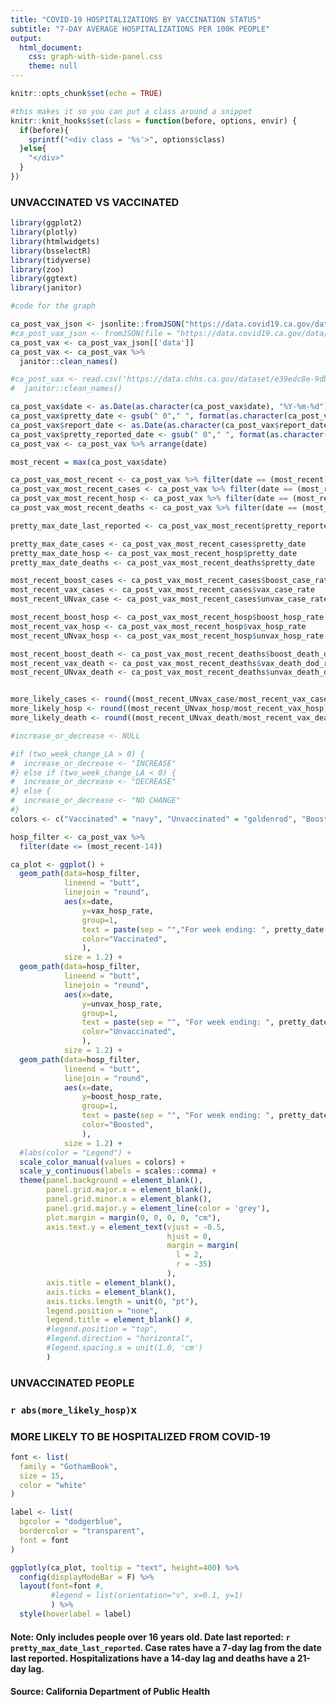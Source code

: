 ```yaml
---
title: "COVID-19 HOSPITALIZATIONS BY VACCINATION STATUS"
subtitle: "7-DAY AVERAGE HOSPITALIZATIONS PER 100K PEOPLE"
output: 
  html_document:
    css: graph-with-side-panel.css
    theme: null
---
```


```r
knitr::opts_chunk$set(echo = TRUE)

#this makes it so you can put a class around a snippet
knitr::knit_hooks$set(class = function(before, options, envir) {
  if(before){
    sprintf("<div class = '%s'>", options$class)
  }else{
    "</div>"
  }
})
```

<div class="legend">

<h3><span class="unvaxed">UNVACCINATED</span> VS <span class="vaxed">VACCINATED</span></h3> 

</div>

```r
library(ggplot2)
library(plotly)
library(htmlwidgets)
library(bsselectR)
library(tidyverse)
library(zoo)
library(ggtext)
library(janitor)
```


```r

#code for the graph

ca_post_vax_json <- jsonlite::fromJSON("https://data.covid19.ca.gov/data/dashboard/postvax/california.json", flatten = TRUE)
#ca_post_vax_json <- fromJSON(file = "https://data.covid19.ca.gov/data/dashboard/postvax/california.json")
ca_post_vax <- ca_post_vax_json[['data']] 
ca_post_vax <- ca_post_vax %>% 
  janitor::clean_names()

#ca_post_vax <- read.csv('https://data.chhs.ca.gov/dataset/e39edc8e-9db1-40a7-9e87-89169401c3f5/resource/c5978614-6a23-450b-b637-171252052214/download/covid19postvaxstatewidestats.csv') %>% 
#  janitor::clean_names()

ca_post_vax$date <- as.Date(as.character(ca_post_vax$date), "%Y-%m-%d")
ca_post_vax$pretty_date <- gsub(" 0"," ", format(as.character(ca_post_vax$date, format="%b. %d, %Y")))
ca_post_vax$report_date <- as.Date(as.character(ca_post_vax$report_date), "%Y-%m-%d")
ca_post_vax$pretty_reported_date <- gsub(" 0"," ", format(as.character(ca_post_vax$report_date, format="%b. %d, %Y")))
ca_post_vax <- ca_post_vax %>% arrange(date)

most_recent = max(ca_post_vax$date)

ca_post_vax_most_recent <- ca_post_vax %>% filter(date == (most_recent))
ca_post_vax_most_recent_cases <- ca_post_vax %>% filter(date == (most_recent-7))
ca_post_vax_most_recent_hosp <- ca_post_vax %>% filter(date == (most_recent-14))
ca_post_vax_most_recent_deaths <- ca_post_vax %>% filter(date == (most_recent-21))

pretty_max_date_last_reported <- ca_post_vax_most_recent$pretty_reported_date

pretty_max_date_cases <- ca_post_vax_most_recent_cases$pretty_date
pretty_max_date_hosp <- ca_post_vax_most_recent_hosp$pretty_date
pretty_max_date_deaths <- ca_post_vax_most_recent_deaths$pretty_date

most_recent_boost_cases <- ca_post_vax_most_recent_cases$boost_case_rate
most_recent_vax_cases <- ca_post_vax_most_recent_cases$vax_case_rate
most_recent_UNvax_case <- ca_post_vax_most_recent_cases$unvax_case_rate

most_recent_boost_hosp <- ca_post_vax_most_recent_hosp$boost_hosp_rate
most_recent_vax_hosp <- ca_post_vax_most_recent_hosp$vax_hosp_rate
most_recent_UNvax_hosp <- ca_post_vax_most_recent_hosp$unvax_hosp_rate

most_recent_boost_death <- ca_post_vax_most_recent_deaths$boost_death_dod_rate
most_recent_vax_death <- ca_post_vax_most_recent_deaths$vax_death_dod_rate
most_recent_UNvax_death <- ca_post_vax_most_recent_deaths$unvax_death_dod_rate


more_likely_cases <- round((most_recent_UNvax_case/most_recent_vax_cases), digits = 1)
more_likely_hosp <- round((most_recent_UNvax_hosp/most_recent_vax_hosp), digits = 1)
more_likely_death <- round((most_recent_UNvax_death/most_recent_vax_death), digits = 1)

#increase_or_decrease <- NULL

#if (two_week_change_LA > 0) {
#  increase_or_decrease <- "INCREASE"
#} else if (two_week_change_LA < 0) {
#  increase_or_decrease <- "DECREASE"
#} else {
#  increase_or_decrease <- "NO CHANGE"
#}
colors <- c("Vaccinated" = "navy", "Unvaccinated" = "goldenrod", "Boosted" = "dodgerblue")

hosp_filter <- ca_post_vax %>% 
  filter(date <= (most_recent-14))

ca_plot <- ggplot() +
  geom_path(data=hosp_filter,
            lineend = "butt",
            linejoin = "round",
            aes(x=date,
                y=vax_hosp_rate,
                group=1,
                text = paste(sep = "","For week ending: ", pretty_date ,"<br> 7-day average hospitalizations per 100K vaccinated people: ", round(vax_hosp_rate, digits=1)),
                color="Vaccinated",
                ), 
            size = 1.2) +
  geom_path(data=hosp_filter,
            lineend = "butt",
            linejoin = "round",
            aes(x=date, 
                y=unvax_hosp_rate,
                group=1,
                text = paste(sep = "", "For week ending: ", pretty_date ,"<br> 7-day average hospitalizations per 100K unvaccinated people: ", round(unvax_hosp_rate, digits=1)),
                color="Unvaccinated",
                ),
            size = 1.2) +
  geom_path(data=hosp_filter,
            lineend = "butt",
            linejoin = "round",
            aes(x=date, 
                y=boost_hosp_rate,
                group=1,
                text = paste(sep = "", "For week ending: ", pretty_date ,"<br> 7-day average hospitalizations per 100K boosted people: ", round(unvax_case_rate, digits=1)),
                color="Boosted",
                ),
            size = 1.2) +
  #labs(color = "Legend") +
  scale_color_manual(values = colors) +
  scale_y_continuous(labels = scales::comma) +
  theme(panel.background = element_blank(),
        panel.grid.major.x = element_blank(),
        panel.grid.minor.x = element_blank(),
        panel.grid.major.y = element_line(color = 'grey'),
        plot.margin = margin(0, 0, 0, 0, "cm"),
        axis.text.y = element_text(vjust = -0.5,
                                   hjust = 0,
                                   margin = margin(
                                     l = 2, 
                                     r = -35)
                                   ),
        axis.title = element_blank(),
        axis.ticks = element_blank(),
        axis.ticks.length = unit(0, "pt"),
        legend.position = "none",
        legend.title = element_blank() #,
        #legend.position = "top",
        #legend.direction = "horizontal",
        #legend.spacing.x = unit(1.0, 'cm')
        ) 


```


<div class="panel">

<div class="panel-1">

<div class="panel-title">

### UNVACCINATED PEOPLE

</div>

<div class="panel-number">

### `r abs(more_likely_hosp)`x

</div>

<div class="panel-desc">

### MORE LIKELY TO BE HOSPITALIZED FROM COVID-19

</div>

</div>

</div>

```r

font <- list(
  family = "GothamBook",
  size = 15,
  color = "white"
)

label <- list(
  bgcolor = "dodgerblue",
  bordercolor = "transparent",
  font = font
)

ggplotly(ca_plot, tooltip = "text", height=400) %>% 
  config(displayModeBar = F) %>% 
  layout(font=font #, 
         #legend = list(orientation="v", x=0.1, y=1)
         ) %>% 
  style(hoverlabel = label)

```

#### Note: Only includes people over 16 years old. Date last reported: `r pretty_max_date_last_reported`. Case rates have a 7-day lag from the date last reported. Hospitalizations have a 14-day lag and deaths have a 21-day lag. 
#### Source: California Department of Public Health
